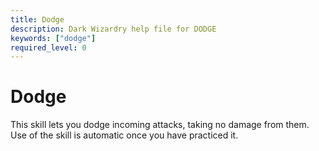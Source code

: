 ```yaml
---
title: Dodge
description: Dark Wizardry help file for DODGE
keywords: ["dodge"]
required_level: 0
---
```


# Dodge

This skill lets you dodge incoming attacks, taking no damage from them.  
Use of the skill is automatic once you have practiced it.